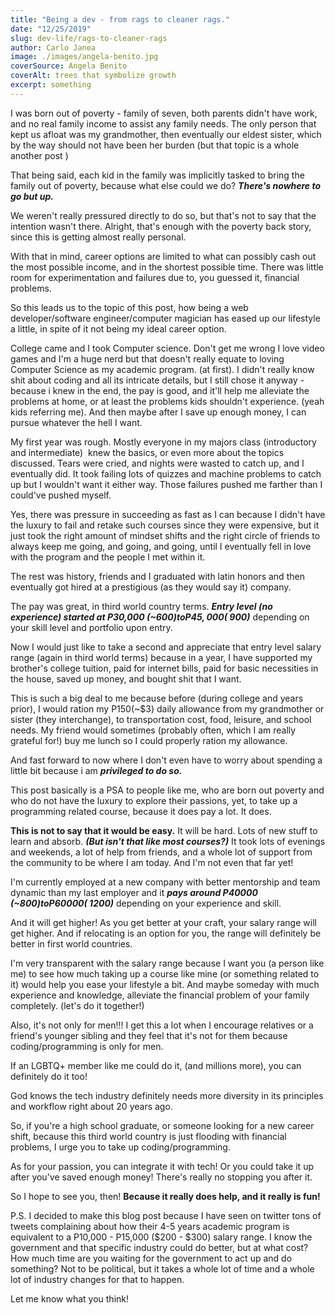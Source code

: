 ```yaml
---
title: "Being a dev - from rags to cleaner rags."
date: "12/25/2019"
slug: dev-life/rags-to-cleaner-rags
author: Carlo Janea
image: ./images/angela-benito.jpg
coverSource: Angela Benito
coverAlt: trees that symbolize growth
excerpt: something
---
```


I was born out of poverty - family of seven, both parents didn't have work,  and no real family income to assist any family needs. The only person that kept us afloat was my grandmother, then eventually our eldest sister, which by the way should not have been her burden (but that topic is a whole another post )

That being said, each kid in the family was implicitly tasked to bring the family out of poverty, because what else could we do? **_There's nowhere to go but up._**

We weren't really pressured directly to do so, but that's not to say that the intention wasn't there. Alright, that's enough with the poverty back story, since this is getting almost really personal.

With that in mind, career options are limited to what can possibly cash out the most possible income, and in the shortest possible time. There was little room for experimentation and failures due to, you guessed it, financial problems.

So this leads us to the topic of this post, how being a web developer/software engineer/computer magician has eased up our lifestyle a little, in spite of it not being my ideal career option.

College came and I took Computer science. Don't get me wrong I love video games and I'm a huge nerd but that doesn't really equate to loving Computer Science as my academic program. (at first). I didn't really know shit about coding and all its intricate details, but I still chose it anyway - because i knew in the end, the pay is good, and it'll help me alleviate the problems at home, or at least the problems kids shouldn't experience. (yeah kids referring me). And then maybe after I save up enough money, I can pursue whatever the hell I want.

My first year was rough. Mostly everyone in my majors class (introductory and intermediate)  knew the basics, or even more about the topics discussed. Tears were cried, and nights were wasted to catch up, and I eventually did. It took failing lots of quizzes and machine problems to catch up but I wouldn't want it either way. Those failures pushed me farther than I could've pushed myself.

Yes, there was pressure in succeeding as fast as I can because I didn't have the luxury to fail and retake such courses since they were expensive, but it just took the right amount of mindset shifts and the right circle of friends to always keep me going, and going, and going, until I eventually fell in love with the program and the people I met within it.

The rest was history, friends and I graduated with latin honors and then eventually got hired at a prestigious (as they would say it) company.

The pay was great, in third world country terms. **_Entry level (no experience) started at P30,000 (~$600) to P45,000(~$900)_** depending on your skill level and portfolio upon entry.

Now I would just like to take a second and appreciate that entry level salary range (again in third world terms) because in a year, I have supported my brother's college tuition, paid for internet bills, paid for basic necessities in the house, saved up money, and bought shit that I want.

This is such a big deal to me because before (during college and years prior), I would ration my P150(~\$3) daily allowance from my grandmother or sister (they interchange), to transportation cost, food, leisure, and school needs. My friend would sometimes (probably often, which I am really grateful for!) buy me lunch so I could properly ration my allowance.

And fast forward to now where I don't even have to worry about spending a little bit because i am **_privileged to do so._**

This post basically is a PSA to people like me, who are born out poverty and who do not have the luxury to explore their passions, yet, to take up a programming related course, because it does pay a lot. It does.

**This is not to say that it would be easy.** It will be hard. Lots of new stuff to learn and absorb. **_(But isn't that like most courses?)_** It took lots of evenings and weekends, a lot of help from friends, and a whole lot of support from the community to be where I am today. And I'm not even that far yet!

I'm currently employed at a new company with better mentorship and team dynamic than my last employer and it **_pays around P40000 (~$800) to P60000(~$1200)_** depending on your experience and skill.

And it will get higher! As you get better at your craft, your salary range will get higher. And if relocating is an option for you, the range will definitely be better in first world countries.

I'm very transparent with the salary range because I want you (a person like me) to see how much taking up a course like mine (or something related to it) would help you ease your lifestyle a bit. And maybe someday with much experience and knowledge, alleviate the financial problem of your family completely. (let's do it together!)

Also, it's not only for men!!! I get this a lot when I encourage relatives or a friend's younger sibling and they feel that it's not for them because coding/programming is only for men.

If an LGBTQ+ member like me could do it, (and millions more), you can definitely do it too!

God knows the tech industry definitely needs more diversity in its principles and workflow right about 20 years ago.

So, if you're a high school graduate, or someone looking for a new career shift, because this third world country is just flooding with financial problems, I urge you to take up coding/programming.

As for your passion, you can integrate it with tech! Or you could take it up after you've saved enough money! There's really no stopping you after it.

So I hope to see you, then! **Because it really does help, and it really is fun!**

P.S. I decided to make this blog post because I have seen on twitter tons of tweets complaining about how their 4-5 years academic program is equivalent to a P10,000 - P15,000 ($200 - $300) salary range. I know the government and that specific industry could do better, but at what cost? How much time are you waiting for the government to act up and do something? Not to be political, but it takes a whole lot of time and a whole lot of industry changes for that to happen.

Let me know what you think!
